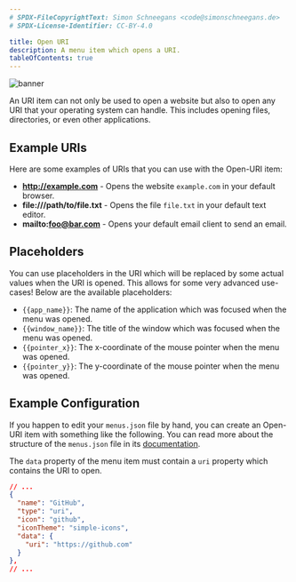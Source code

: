 ```yaml
---
# SPDX-FileCopyrightText: Simon Schneegans <code@simonschneegans.de>
# SPDX-License-Identifier: CC-BY-4.0

title: Open URI
description: A menu item which opens a URI.
tableOfContents: true
---
```



![banner](../../assets/banner10.png)

<Intro>
An URI item can not only be used to open a website but also to open any URI that your operating system can handle.
This includes opening files, directories, or even other applications.
</Intro>

## <Icon name="solar:globus-bold-duotone" class="inline-icon" /> Example URIs

Here are some examples of URIs that you can use with the Open-URI item:

- **http://example.com** - Opens the website `example.com` in your default browser.
- **file:///path/to/file.txt** - Opens the file `file.txt` in your default text editor.
- **mailto:foo@bar.com** - Opens your default email client to send an email.

## <Icon name="solar:code-line-duotone" class="inline-icon" /> Placeholders

You can use placeholders in the URI which will be replaced by some actual values when the URI is opened.
This allows for some very advanced use-cases!
Below are the available placeholders:

- `{{app_name}}`: The name of the application which was focused when the menu was opened.
- `{{window_name}}`: The title of the window which was focused when the menu was opened.
- `{{pointer_x}}`: The x-coordinate of the mouse pointer when the menu was opened.
- `{{pointer_y}}`: The y-coordinate of the mouse pointer when the menu was opened.

## <Icon name="solar:settings-bold-duotone" class="inline-icon" /> Example Configuration

If you happen to edit your `menus.json` file by hand, you can create an Open-URI item with something like the following.
You can read more about the structure of the `menus.json` file in its [documentation](/config-files).

The `data` property of the menu item must contain a `uri` property which contains the URI to open.

```json title="menus.json"
// ...
{
  "name": "GitHub",
  "type": "uri",
  "icon": "github",
  "iconTheme": "simple-icons",
  "data": {
    "uri": "https://github.com"
  }
},
// ...
```
